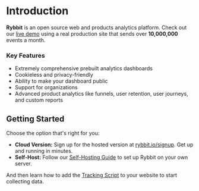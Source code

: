 
# Introduction

**Rybbit** is an open source web and products analytics platform. Check out our [live demo](https://demo.rybbit.io) using a real production site that sends over **10,000,000** events a month.

### Key Features

- Extremely comprehensive prebuilt analytics dashboards
- Cookieless and privacy-friendly
- Ability to make your dashboard public
- Support for organizations
- Advanced product analytics like funnels, user retention, user journeys, and custom reports

## Getting Started

Choose the option that's right for you:

-   **Cloud Version:** Sign up for the hosted version at [rybbit.io/signup](https://rybbit.io/signup). Get up and running in minutes.
-   **Self-Host:** Follow our [Self-Hosting Guide](./self-hosting) to set up Rybbit on your own server.

And then learn how to add the [Tracking Script](./tracker) to your website to start collecting data.
